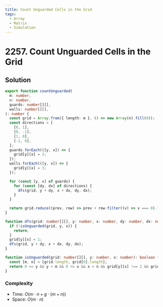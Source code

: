 ```yaml
---
title: Count Unguarded Cells in the Grid
tags:
  - Array
  - Matrix
  - Simulation
---
```


# 2257. Count Unguarded Cells in the Grid

<Badges>
  <LevelBadge level="medium" />
  <TopicBadge name="Array" slug="array" />
  <TopicBadge name="Matrix" slug="matrix" />
  <TopicBadge name="Simulation" slug="simulation" />
</Badges>

## Solution

```typescript filename="solution.ts" copy
export function countUnguarded(
  m: number,
  n: number,
  guards: number[][],
  walls: number[][],
): number {
  const grid = Array.from({ length: m }, () => new Array(n).fill(0));
  const directions = [
    [0, 1],
    [0, -1],
    [1, 0],
    [-1, 0],
  ];
  guards.forEach(([y, x]) => {
    grid[y][x] = 2;
  });
  walls.forEach(([y, x]) => {
    grid[y][x] = 3;
  });

  for (const [y, x] of guards) {
    for (const [dy, dx] of directions) {
      dfs(grid, y + dy, x + dx, dy, dx);
    }
  }

  return grid.reduce((prev, row) => prev + row.filter((v) => v === 0).length, 0);
}

function dfs(grid: number[][], y: number, x: number, dy: number, dx: number): void {
  if (!isUnguarded(grid, y, x)) {
    return;
  }
  grid[y][x] = 1;
  dfs(grid, y + dy, x + dx, dy, dx);
}

function isUnguarded(grid: number[][], y: number, x: number): boolean {
  const [m, n] = [grid.length, grid[0].length];
  return 0 <= y && y < m && 0 <= x && x < n && grid[y][x] !== 2 && grid[y][x] !== 3;
}
```

### Complexity

- Time: $O(m \cdot n + g \cdot (m + n))$
- Space: $O(m \cdot n)$

<ProblemLink
  codingSite="leetcode"
  href="https://leetcode.com/problems/count-unguarded-cells-in-the-grid"
  title="Count Unguarded Cells in the Grid"
/>
